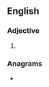 ==English==

===Adjective===
{{head|en|adjective superlative form}}

# {{en-superlative of|absurd}}

===Anagrams===
* {{anagrams|en|abstrudes|daubsters}}